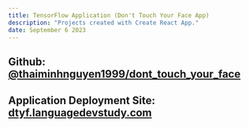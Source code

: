 ```yaml
---
title: TensorFlow Application (Don't Touch Your Face App)
description: "Projects created with Create React App."
date: September 6 2023
---
```


## Github: [@thaiminhnguyen1999/dont_touch_your_face](https://github.com/thaiminhnguyen1999/dont_touch_your_face/)
## Application Deployment Site: [dtyf.languagedevstudy.com](https://dtyf.languagedevstudy.com/)
